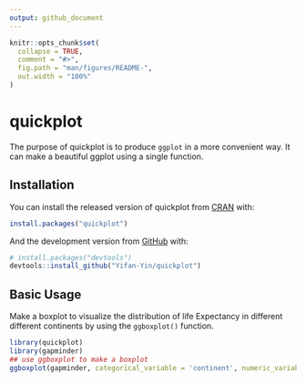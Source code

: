 ```yaml
---
output: github_document
---
```


<!-- README.md is generated from README.Rmd. Please edit that file -->

```r
knitr::opts_chunk$set(
  collapse = TRUE,
  comment = "#>",
  fig.path = "man/figures/README-",
  out.width = "100%"
)
```

# quickplot

<!-- badges: start -->
<!-- badges: end -->

The purpose of quickplot is to produce `ggplot` in a more convenient way. It can make a beautiful ggplot using a single function.

## Installation

You can install the released version of quickplot from [CRAN](https://CRAN.R-project.org) with:

``` r
install.packages("quickplot")
```

And the development version from [GitHub](https://github.com/) with:

``` r
# install.packages("devtools")
devtools::install_github("Yifan-Yin/quickplot")
```
## Basic Usage
Make a boxplot to visualize the distribution of life Expectancy in different different continents by using the `ggboxplot()` function. 
```r
library(quickplot)
library(gapminder)
## use ggboxplot to make a boxplot
ggboxplot(gapminder, categorical_variable = 'continent', numeric_variable = 'lifeExp')
```

